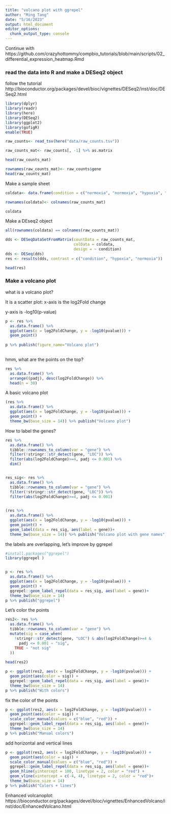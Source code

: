 ```yaml
---
title: "volcano plot with ggrepel"
author: "Ming Tang"
date: "5/16/2023"
output: html_document
editor_options: 
  chunk_output_type: console
---
```



Continue with https://github.com/crazyhottommy/compbio_tutorials/blob/main/scripts/02_differential_expression_heatmap.Rmd

### read the data into R and make a DESeq2 object 

follow the tutorial http://bioconductor.org/packages/devel/bioc/vignettes/DESeq2/inst/doc/DESeq2.html

```r
library(dplyr)
library(readr)
library(here)
library(DESeq2)
library(ggplot2)
library(gofigR)
enable(TRUE)

raw_counts<- read_tsv(here("data/raw_counts.tsv"))

raw_counts_mat<- raw_counts[, -1] %>% as.matrix

head(raw_counts_mat)

rownames(raw_counts_mat)<- raw_counts$gene
head(raw_counts_mat)

```

Make a sample sheet 

```r
coldata<- data.frame(condition = c("normoxia", "normoxia", "hypoxia", "hypoxia"))

rownames(coldata)<- colnames(raw_counts_mat)

coldata
```

Make a DEseq2 object

```r
all(rownames(coldata) == colnames(raw_counts_mat))

dds <- DESeqDataSetFromMatrix(countData = raw_counts_mat,
                              colData = coldata,
                              design = ~ condition)
dds <- DESeq(dds)
res <- results(dds, contrast = c("condition", "hypoxia", "normoxia"))

head(res)
```

### Make a volcano plot

what is a volcano plot?

It is a scatter plot:
x-axis is the log2Fold change

y-axis is -log10(p-value)


```r
p <- res %>% 
  as.data.frame() %>%
  ggplot(aes(x = log2FoldChange, y = -log10(pvalue))) +
  geom_point()
  
p %>% publish(figure_name="Volcano plot")
  
```

hmm, what are the points on the top?

```r
res %>%
  as.data.frame() %>%
  arrange((padj), desc(log2FoldChange)) %>%
  head(n = 30)
```

A basic volcano plot

```r
(res %>% 
  as.data.frame() %>%
  ggplot(aes(x = log2FoldChange, y = -log10(pvalue))) +
  geom_point() +
  theme_bw(base_size = 14)) %>% publish("Volcano plot")
```

How to label the genes?

```r

res %>% 
  as.data.frame() %>%
  tibble::rownames_to_column(var = "gene") %>%
  filter(!stringr::str_detect(gene, "LOC")) %>% 
  filter(abs(log2FoldChange)>=4, padj <= 0.001) %>%
  dim()


res_sig<- res %>% 
  as.data.frame() %>%
  tibble::rownames_to_column(var = "gene") %>%
  filter(!stringr::str_detect(gene, "LOC")) %>% 
  filter(abs(log2FoldChange)>=4, padj <= 0.001) 
  

(res %>% 
  as.data.frame() %>%
  ggplot(aes(x = log2FoldChange, y = -log10(pvalue))) +
  geom_point() +
  geom_label(data = res_sig, aes(label = gene))+
  theme_bw(base_size = 14)) %>% publish("Volcano plot with gene names")
```


the labels are overlapping, let's improve by ggrepel
```r
#install.packages("ggrepel")
library(ggrepel )


p <- res %>% 
  as.data.frame() %>%
  ggplot(aes(x = log2FoldChange, y = -log10(pvalue))) +
  geom_point() +
  ggrepel::geom_label_repel(data = res_sig, aes(label = gene))+
  theme_bw(base_size = 14)
p %>% publish("ggrepel")
```


Let's color the points 

```r
res2<- res %>% 
  as.data.frame() %>%
  tibble::rownames_to_column(var = "gene") %>%
  mutate(sig = case_when(
    !stringr::str_detect(gene, "LOC") & abs(log2FoldChange)>=4 & 
      padj <= 0.001 ~ "sig",
    TRUE ~ "not sig"
  ))
  
head(res2)

p <- ggplot(res2, aes(x = log2FoldChange, y = -log10(pvalue))) +
  geom_point(aes(color = sig)) +
  ggrepel::geom_label_repel(data = res_sig, aes(label = gene))+
  theme_bw(base_size = 14)
p %>% publish("With colors")
```


fix the color of the points 

```r
p <- ggplot(res2, aes(x = log2FoldChange, y = -log10(pvalue))) +
  geom_point(aes(color = sig)) +
  scale_color_manual(values = c("blue", "red")) +
  ggrepel::geom_label_repel(data = res_sig, aes(label = gene))+
  theme_bw(base_size = 14)
p %>% publish("Manual colors")
```

add horizontal and vertical lines
```r
p <- ggplot(res2, aes(x = log2FoldChange, y = -log10(pvalue))) +
  geom_point(aes(color = sig)) +
  scale_color_manual(values = c("blue", "red")) +
  ggrepel::geom_label_repel(data = res_sig, aes(label = gene))+
  geom_hline(yintercept = 100, linetype = 2, color = "red") +
  geom_vline(xintercept = c(-4, 4), linetype = 2, color = "red")+
  theme_bw(base_size = 14)
p %>% publish("Colors + lines")
```

Enhanced volcanoplot: https://bioconductor.org/packages/devel/bioc/vignettes/EnhancedVolcano/inst/doc/EnhancedVolcano.html

